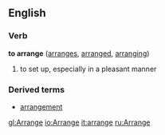 ==English==

===Verb===
'''to arrange'''  ([[arranges]], [[arranged]], [[arranging]])
# to set up, especially in a pleasant manner

===Derived terms===
*[[arrangement]]

[[gl:Arrange]]
[[io:Arrange]]
[[it:arrange]]
[[ru:Arrange]]